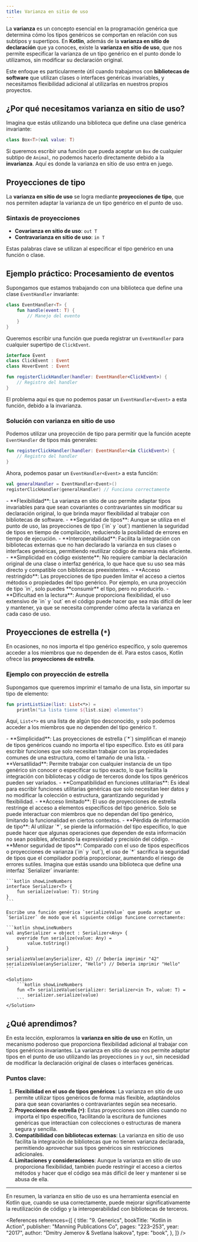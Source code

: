 ```yaml
---
title: Varianza en sitio de uso
---
```


<ReadingTime />
<GithubRepoLink user="r8vnhill" repo="" />

La **varianza** es un concepto esencial en la programación genérica que determina cómo los tipos genéricos se comportan en relación con sus subtipos y supertipos. En **Kotlin**, además de la **varianza en sitio de declaración** que ya conoces, existe la **varianza en sitio de uso**, que nos permite especificar la varianza de un tipo genérico en el punto donde lo utilizamos, sin modificar su declaración original.

Este enfoque es particularmente útil cuando trabajamos con **bibliotecas de software** que utilizan clases o interfaces genéricas invariables, y necesitamos flexibilidad adicional al utilizarlas en nuestros propios proyectos.

## ¿Por qué necesitamos varianza en sitio de uso?

Imagina que estás utilizando una biblioteca que define una clase genérica invariante:

```kotlin showLineNumbers
class Box<T>(val value: T)
```

Si queremos escribir una función que pueda aceptar un `Box` de cualquier subtipo de `Animal`, no podemos hacerlo directamente debido a la **invarianza**. Aquí es donde la varianza en sitio de uso entra en juego.

## Proyecciones de tipo

La **varianza en sitio de uso** se logra mediante **proyecciones de tipo**, que nos permiten adaptar la varianza de un tipo genérico en el punto de uso.

### Sintaxis de proyecciones

- **Covarianza en sitio de uso**: `out T`
- **Contravarianza en sitio de uso**: `in T`

Estas palabras clave se utilizan al especificar el tipo genérico en una función o clase.

## Ejemplo práctico: Procesamiento de eventos

Supongamos que estamos trabajando con una biblioteca que define una clase `EventHandler` invariante:

```kotlin showLineNumbers
class EventHandler<T> {
    fun handle(event: T) {
        // Manejo del evento
    }
}
```

Queremos escribir una función que pueda registrar un `EventHandler` para cualquier supertipo de `ClickEvent`.

```kotlin showLineNumbers
interface Event
class ClickEvent : Event
class HoverEvent : Event
```

```kotlin showLineNumbers
fun registerClickHandler(handler: EventHandler<ClickEvent>) {
    // Registro del handler
}
```

El problema aquí es que no podemos pasar un `EventHandler<Event>` a esta función, debido a la invarianza.

### Solución con varianza en sitio de uso

Podemos utilizar una proyección de tipo para permitir que la función acepte `EventHandler` de tipos más generales:

```kotlin showLineNumbers
fun registerClickHandler(handler: EventHandler<in ClickEvent>) {
    // Registro del handler
}
```

Ahora, podemos pasar un `EventHandler<Event>` a esta función:

```kotlin showLineNumbers
val generalHandler = EventHandler<Event>()
registerClickHandler(generalHandler) // Funciona correctamente
```

<ProCons>
   <Pros>
      - **Flexibilidad**: La varianza en sitio de uso permite adaptar tipos invariables para que sean covariantes o contravariantes sin modificar su declaración original, lo que brinda mayor flexibilidad al trabajar con bibliotecas de software.
      - **Seguridad de tipos**: Aunque se utiliza en el punto de uso, las proyecciones de tipo (`in` y `out`) mantienen la seguridad de tipos en tiempo de compilación, reduciendo la posibilidad de errores en tiempo de ejecución.
      - **Interoperabilidad**: Facilita la integración con bibliotecas externas que no han declarado la varianza en sus clases o interfaces genéricas, permitiendo reutilizar código de manera más eficiente.
      - **Simplicidad en código existente**: No requiere cambiar la declaración original de una clase o interfaz genérica, lo que hace que su uso sea más directo y compatible con bibliotecas preexistentes.

   </Pros>
   <Cons>
      - **Acceso restringido**: Las proyecciones de tipo pueden limitar el acceso a ciertos métodos o propiedades del tipo genérico. Por ejemplo, en una proyección de tipo `in`, solo puedes **consumir** el tipo, pero no producirlo.
      - **Dificultad en la lectura**: Aunque proporciona flexibilidad, el uso extensivo de `in` y `out` en el código puede hacer que sea más difícil de leer y mantener, ya que se necesita comprender cómo afecta la varianza en cada caso de uso.
   </Cons>
</ProCons>

## Proyecciones de estrella (`*`)

En ocasiones, no nos importa el tipo genérico específico, y solo queremos acceder a los miembros que no dependen de él. Para estos casos, Kotlin ofrece las **proyecciones de estrella**.

### Ejemplo con proyección de estrella

Supongamos que queremos imprimir el tamaño de una lista, sin importar su tipo de elemento:

```kotlin showLineNumbers
fun printListSize(list: List<*>) =
    println("La lista tiene ${list.size} elementos")
```

Aquí, `List<*>` es una lista de algún tipo desconocido, y solo podemos acceder a los miembros que no dependen del tipo genérico `T`.

<ProCons>
   <Pros>
      - **Simplicidad**: Las proyecciones de estrella (`*`) simplifican el manejo de tipos genéricos cuando no importa el tipo específico. Esto es útil para escribir funciones que solo necesitan trabajar con las propiedades comunes de una estructura, como el tamaño de una lista.
      - **Versatilidad**: Permite trabajar con cualquier instancia de un tipo genérico sin conocer o especificar su tipo exacto, lo que facilita la integración con bibliotecas y código de terceros donde los tipos genéricos pueden ser variados.
      - **Compatibilidad en funciones utilitarias**: Es ideal para escribir funciones utilitarias genéricas que solo necesitan leer datos y no modificar la colección o estructura, garantizando seguridad y flexibilidad.
   </Pros>
   <Cons>
      - **Acceso limitado**: El uso de proyecciones de estrella restringe el acceso a elementos específicos del tipo genérico. Solo se puede interactuar con miembros que no dependan del tipo genérico, limitando la funcionalidad en ciertos contextos.
      - **Pérdida de información de tipo**: Al utilizar `*`, se pierde la información del tipo específico, lo que puede hacer que algunas operaciones que dependen de esta información no sean posibles, afectando la expresividad y precisión del código.
      - **Menor seguridad de tipos**: Comparado con el uso de tipos específicos o proyecciones de varianza (`in` y `out`), el uso de `*` sacrifica la seguridad de tipos que el compilador podría proporcionar, aumentando el riesgo de errores sutiles.
   </Cons>
</ProCons>

<Exercise>
    Imagina que estás usando una biblioteca que define una interfaz `Serializer` invariante:

    ```kotlin showLineNumbers
    interface Serializer<T> {
        fun serialize(value: T): String
    }
    ```

    Escribe una función genérica `serializeValue` que pueda aceptar un `Serializer` de modo que el siguiente código funcione correctamente:

    ```kotlin showLineNumbers
    val anySerializer = object : Serializer<Any> {
        override fun serialize(value: Any) =
            value.toString()
    }

    serializeValue(anySerializer, 42) // Debería imprimir "42"
    serializeValue(anySerializer, "Hello") // Debería imprimir "Hello"
    ```

    <Solution>
        ```kotlin showLineNumbers
        fun <T> serializeValue(serializer: Serializer<in T>, value: T) =
            serializer.serialize(value)
        ```
    </Solution>
</Exercise>

## ¿Qué aprendimos?

En esta lección, exploramos la **varianza en sitio de uso** en Kotlin, un mecanismo poderoso que proporciona flexibilidad adicional al trabajar con tipos genéricos invariantes. La varianza en sitio de uso nos permite adaptar tipos en el punto de uso utilizando las proyecciones `in` y `out`, sin necesidad de modificar la declaración original de clases o interfaces genéricas.

### Puntos clave:

1. **Flexibilidad en el uso de tipos genéricos**: La varianza en sitio de uso permite utilizar tipos genéricos de forma más flexible, adaptándolos para que sean covariantes o contravariantes según sea necesario.
2. **Proyecciones de estrella (`*`)**: Estas proyecciones son útiles cuando no importa el tipo específico, facilitando la escritura de funciones genéricas que interactúan con colecciones o estructuras de manera segura y sencilla.
3. **Compatibilidad con bibliotecas externas**: La varianza en sitio de uso facilita la integración de bibliotecas que no tienen varianza declarada, permitiendo aprovechar sus tipos genéricos sin restricciones adicionales.
4. **Limitaciones y consideraciones**: Aunque la varianza en sitio de uso proporciona flexibilidad, también puede restringir el acceso a ciertos métodos y hacer que el código sea más difícil de leer y mantener si se abusa de ella.

---

En resumen, la varianza en sitio de uso es una herramienta esencial en Kotlin que, cuando se usa correctamente, puede mejorar significativamente la reutilización de código y la interoperabilidad con bibliotecas de terceros.

<div className="language-card-container">
    <ScalaCard link='/docs/generics/use/scala' />
</div>

<References references={[
    {
        title: "9. Generics",
        bookTitle: "Kotlin in Action",
        publisher: "Manning Publications Co",
        pages: "223–253",
        year: "2017",
        author: "Dmitry Jemerov & Svetlana Isakova",
        type: "book",
    },
]} />
